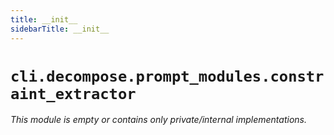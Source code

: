 ```yaml
---
title: __init__
sidebarTitle: __init__
---
```


# `cli.decompose.prompt_modules.constraint_extractor`

*This module is empty or contains only private/internal implementations.*
